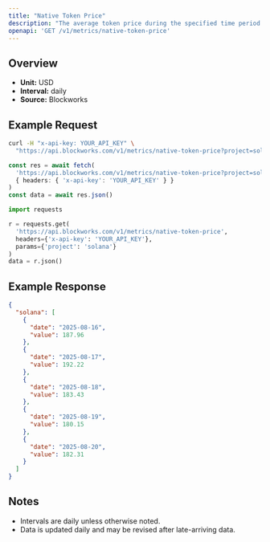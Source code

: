 ```yaml
---
title: "Native Token Price"
description: "The average token price during the specified time period for the native asset of that chain."
openapi: 'GET /v1/metrics/native-token-price'
---
```


## Overview

- **Unit:** USD
- **Interval:** daily
- **Source:** Blockworks

## Example Request

<CodeGroup>

```bash cURL
curl -H "x-api-key: YOUR_API_KEY" \
  "https://api.blockworks.com/v1/metrics/native-token-price?project=solana"
```

```typescript TypeScript
const res = await fetch(
  'https://api.blockworks.com/v1/metrics/native-token-price?project=solana',
  { headers: { 'x-api-key': 'YOUR_API_KEY' } }
)
const data = await res.json()
```

```python Python
import requests

r = requests.get(
  'https://api.blockworks.com/v1/metrics/native-token-price',
  headers={'x-api-key': 'YOUR_API_KEY'},
  params={'project': 'solana'}
)
data = r.json()
```

</CodeGroup>

## Example Response

```json
{
  "solana": [
    {
      "date": "2025-08-16",
      "value": 187.96
    },
    {
      "date": "2025-08-17",
      "value": 192.22
    },
    {
      "date": "2025-08-18",
      "value": 183.43
    },
    {
      "date": "2025-08-19",
      "value": 180.15
    },
    {
      "date": "2025-08-20",
      "value": 182.31
    }
  ]
}
```

## Notes
- Intervals are daily unless otherwise noted.
- Data is updated daily and may be revised after late-arriving data.
